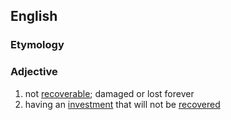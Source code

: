 ==English==

===Etymology===
{{prefix|en|non|recoverable}}

===Adjective===
{{en-adj|-}}

# not [[recoverable]]; damaged or lost forever
# having an [[investment]] that will not be [[recover]]ed